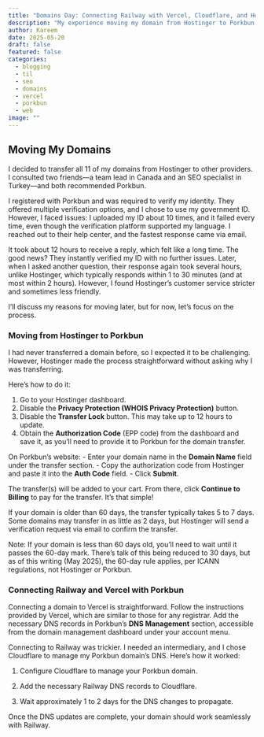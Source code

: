 ```yaml
---
title: "Domains Day: Connecting Railway with Vercel, Cloudflare, and Hostinger"
description: "My experience moving my domain from Hostinger to Porkbun and connecting the domains with Vercel and Railway"
author: Kareem
date: 2025-05-20
draft: false
featured: false
categories:
  - blogging
  - til
  - seo 
  - domains
  - vercel 
  - porkbun
  - web
image: ""
---
```


## Moving My Domains 

I decided to transfer all 11 of my domains from Hostinger to other providers. I consulted two friends—a team lead in Canada and an SEO specialist in Turkey—and both recommended Porkbun.

I registered with Porkbun and was required to verify my identity. They offered multiple verification options, and I chose to use my government ID. However, I faced issues: I uploaded my ID about 10 times, and it failed every time, even though the verification platform supported my language. I reached out to their help center, and the fastest response came via email.

It took about 12 hours to receive a reply, which felt like a long time. The good news? They instantly verified my ID with no further issues. Later, when I asked another question, their response again took several hours, unlike Hostinger, which typically responds within 1 to 30 minutes (and at most within 2 hours). However, I found Hostinger’s customer service stricter and sometimes less friendly.

I’ll discuss my reasons for moving later, but for now, let’s focus on the process.

### Moving from Hostinger to Porkbun 

I had never transferred a domain before, so I expected it to be challenging. However, Hostinger made the process straightforward without asking why I was transferring.

Here’s how to do it:

1. Go to your Hostinger dashboard.
2. Disable the **Privacy Protection (WHOIS Privacy Protection)** button.
3. Disable the **Transfer Lock** button. This may take up to 12 hours to update.
4. Obtain the **Authorization Code** (EPP code) from the dashboard and save it, as you’ll need to provide it to Porkbun for the domain transfer.

On Porkbun’s website:
- Enter your domain name in the **Domain Name** field under the transfer section.
- Copy the authorization code from Hostinger and paste it into the **Auth Code** field.
- Click **Submit**.

The transfer(s) will be added to your cart. From there, click **Continue to Billing** to pay for the transfer. It’s that simple!

If your domain is older than 60 days, the transfer typically takes 5 to 7 days. Some domains may transfer in as little as 2 days, but Hostinger will send a verification request via email to confirm the transfer.

Note: If your domain is less than 60 days old, you’ll need to wait until it passes the 60-day mark. There’s talk of this being reduced to 30 days, but as of this writing (May 2025), the 60-day rule applies, per ICANN regulations, not Hostinger or Porkbun.

### Connecting Railway and Vercel with Porkbun 

Connecting a domain to Vercel is straightforward. Follow the instructions provided by Vercel, which are similar to those for any registrar. Add the necessary DNS records in Porkbun’s **DNS Management** section, accessible from the domain management dashboard under your account menu.

Connecting to Railway was trickier. I needed an intermediary, and I chose Cloudflare to manage my Porkbun domain’s DNS. Here’s how it worked:


1. Configure Cloudflare to manage your Porkbun domain.

2. Add the necessary Railway DNS records to Cloudflare.

3. Wait approximately 1 to 2 days for the DNS changes to propagate.

Once the DNS updates are complete, your domain should work seamlessly with Railway.

